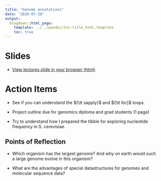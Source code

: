 ```yaml
---
title: "Genome annotations"
date: "2020-07-20"
output:
  blogdown::html_page:
    template: ../../pandoc/toc-title_html.template
    toc: true
---
```


# Slides

- [View lectures slide in your browser (html)](/slides/12-slides.html)


# Action Items

-  See if you can understand the ${\tt sapply}$ and ${\tt for}$ loops.

- Project outline due for genomics diploma and grad students (1 page)



- Try to understand how I prepared the tibble for exploring nucleotide frequency in S. cerevisiae.

## Points of Reflection


- Which organism has the largest genome? And why on earth would such a large genome evolve in this organism?

- What are the advantages of special datastructures  for genomes and molecular sequence data?

